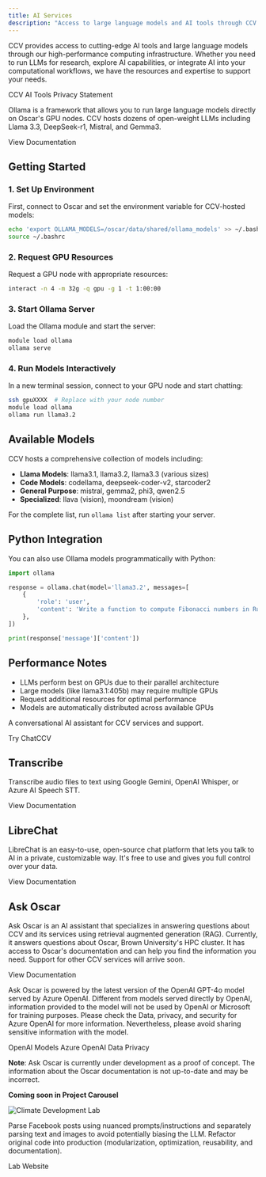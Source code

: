```yaml
---
title: AI Services
description: "Access to large language models and AI tools through CCV's computing infrastructure"
---
```


<SectionHeader
  title="Overview"
/>

CCV provides access to cutting-edge AI tools and large language models through our high-performance computing infrastructure. Whether you need to run LLMs for research, explore AI capabilities, or integrate AI into your computational workflows, we have the resources and expertise to support your needs.

<MDXButton href="https://docs.ccv.brown.edu/ai-tools/privacy-statement">
  CCV AI Tools Privacy Statement
</MDXButton>

<SectionHeader
  title="Ollama - Large Language Models"
/>

Ollama is a framework that allows you to run large language models directly on Oscar's GPU nodes. CCV hosts dozens of open-weight LLMs including Llama 3.3, DeepSeek-r1, Mistral, and Gemma3.

<MDXButton href="https://docs.ccv.brown.edu/oscar/large-language-models/ollama">
  View Documentation
</MDXButton>

## Getting Started

### 1. Set Up Environment
First, connect to Oscar and set the environment variable for CCV-hosted models:

```bash
echo 'export OLLAMA_MODELS=/oscar/data/shared/ollama_models' >> ~/.bashrc
source ~/.bashrc
```

### 2. Request GPU Resources
Request a GPU node with appropriate resources:

```bash
interact -n 4 -m 32g -q gpu -g 1 -t 1:00:00
```

### 3. Start Ollama Server
Load the Ollama module and start the server:

```bash
module load ollama
ollama serve
```

### 4. Run Models Interactively
In a new terminal session, connect to your GPU node and start chatting:

```bash
ssh gpuXXXX  # Replace with your node number
module load ollama
ollama run llama3.2
```

## Available Models

CCV hosts a comprehensive collection of models including:

- **Llama Models**: llama3.1, llama3.2, llama3.3 (various sizes)
- **Code Models**: codellama, deepseek-coder-v2, starcoder2
- **General Purpose**: mistral, gemma2, phi3, qwen2.5
- **Specialized**: llava (vision), moondream (vision)

For the complete list, run `ollama list` after starting your server.

## Python Integration

You can also use Ollama models programmatically with Python:

```python
import ollama

response = ollama.chat(model='llama3.2', messages=[
    {
        'role': 'user',
        'content': 'Write a function to compute Fibonacci numbers in Rust?',
    },
])

print(response['message']['content'])
```

## Performance Notes

- LLMs perform best on GPUs due to their parallel architecture
- Large models (like llama3.1:405b) may require multiple GPUs
- Request additional resources for optimal performance
- Models are automatically distributed across available GPUs


<SectionHeader
  title="ChatCCV"
/>

A conversational AI assistant for CCV services and support.

<MDXButton href="https://ai.ccv.brown.edu/">
  Try ChatCCV
</MDXButton>

## Transcribe

Transcribe audio files to text using Google Gemini, OpenAI Whisper, or Azure AI Speech STT.

<MDXButton href="https://docs.ccv.brown.edu/ai-tools/transcribe">
  View Documentation
</MDXButton>

## LibreChat

LibreChat is an easy-to-use, open-source chat platform that lets you talk to AI in a private, customizable way. It's free to use and gives you full control over your data.

<MDXButton href="https://docs.ccv.brown.edu/ai-tools/services/librechat">
  View Documentation
</MDXButton>

## Ask Oscar

Ask Oscar is an AI assistant that specializes in answering questions about CCV and its services using retrieval augmented generation (RAG). Currently, it answers questions about Oscar, Brown University's HPC cluster. It has access to Oscar's documentation and can help you find the information you need. Support for other CCV services will arrive soon.

<MDXButton href="https://docs.ccv.brown.edu/ai-tools/services/ask-oscar">
  View Documentation
</MDXButton>

Ask Oscar is powered by the latest version of the OpenAI GPT-4o model served by Azure OpenAI. Different from models served directly by OpenAI, information provided to the model will not be used by OpenAI or Microsoft for training purposes. Please check the Data, privacy, and security for Azure OpenAI for more information. Nevertheless, please avoid sharing sensitive information with the model.

<MDXButton href="https://platform.openai.com/docs/models">
  OpenAI Models
</MDXButton>

<MDXButton href="https://learn.microsoft.com/en-us/azure/ai-foundry/responsible-ai/openai/data-privacy?tabs=azure-portal">
  Azure OpenAI Data Privacy
</MDXButton>

**Note**: Ask Oscar is currently under development as a proof of concept. The information about the Oscar documentation is not up-to-date and may be incorrect.


<SectionHeader
  title="Climate and Development Lab"
/>
**Coming soon in Project Carousel**

![Climate Development Lab](/images/services/climate-development-lab.png)

Parse Facebook posts using nuanced prompts/instructions and separately parsing text and images to avoid potentially biasing the LLM. Refactor original code into production (modularization, optimization, reusability, and documentation).

<MDXButton href="https://www.climatedevlab.brown.edu/">
  Lab Website
</MDXButton>